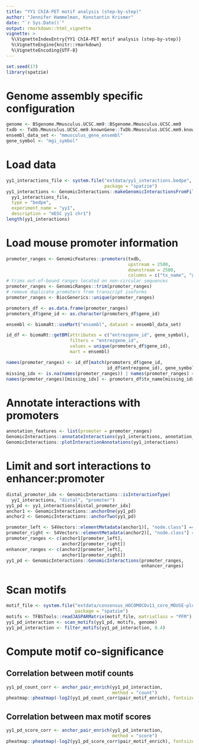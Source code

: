 ```yaml
---
title: "YY1 ChIA-PET motif analysis (step-by-step)"
author: "Jennifer Hammelman, Konstantin Krismer"
date: "`r Sys.Date()`"
output: rmarkdown::html_vignette
vignette: >
  %\VignetteIndexEntry{YY1 ChIA-PET motif analysis (step-by-step)}
  %\VignetteEngine{knitr::rmarkdown}
  %\VignetteEncoding{UTF-8}
---
```


```r
set.seed(17)
library(spatzie)
```

# Genome assembly specific configuration

```r
genome <- BSgenome.Mmusculus.UCSC.mm9::BSgenome.Mmusculus.UCSC.mm9
txdb <- TxDb.Mmusculus.UCSC.mm9.knownGene::TxDb.Mmusculus.UCSC.mm9.knownGene
ensembl_data_set <- "mmusculus_gene_ensembl"
gene_symbol <- "mgi_symbol"
```

# Load data

```r
yy1_interactions_file <- system.file("extdata/yy1_interactions.bedpe",
                                     package = "spatzie")
yy1_interactions <- GenomicInteractions::makeGenomicInteractionsFromFile(
  yy1_interactions_file,
  type = "bedpe",
  experiment_name = "yy1",
  description = "mESC yy1 chr1")
length(yy1_interactions)
```

# Load mouse promoter information

```r
promoter_ranges <- GenomicFeatures::promoters(txdb,
                                              upstream = 2500,
                                              downstream = 2500,
                                              columns = c("tx_name", "gene_id"))
# trims out-of-bound ranges located on non-circular sequences
promoter_ranges <- GenomicRanges::trim(promoter_ranges)
# remove duplicate promoters from transcript isoforms
promoter_ranges <- BiocGenerics::unique(promoter_ranges)

promoters_df <- as.data.frame(promoter_ranges)
promoters_df$gene_id <- as.character(promoters_df$gene_id)

ensembl <- biomaRt::useMart("ensembl", dataset = ensembl_data_set)

id_df <- biomaRt::getBM(attributes = c("entrezgene_id", gene_symbol),
                        filters = "entrezgene_id",
                        values = unique(promoters_df$gene_id),
                        mart = ensembl)

names(promoter_ranges) <- id_df[match(promoters_df$gene_id, 
                                      id_df$entrezgene_id), gene_symbol]
missing_idx <- is.na(names(promoter_ranges)) | names(promoter_ranges) == ""
names(promoter_ranges)[missing_idx] <- promoters_df$tx_name[missing_idx]
```

# Annotate interactions with promoters

```r
annotation_features <- list(promoter = promoter_ranges)
GenomicInteractions::annotateInteractions(yy1_interactions, annotation_features)
GenomicInteractions::plotInteractionAnnotations(yy1_interactions)
```

# Limit and sort interactions to enhancer:promoter

```r
distal_promoter_idx <- GenomicInteractions::isInteractionType(
  yy1_interactions, "distal", "promoter")
yy1_pd <- yy1_interactions[distal_promoter_idx]
anchor1 <- GenomicInteractions::anchorOne(yy1_pd)
anchor2 <- GenomicInteractions::anchorTwo(yy1_pd)

promoter_left <- S4Vectors::elementMetadata(anchor1)[, "node.class"] == "promoter"
promoter_right <- S4Vectors::elementMetadata(anchor2)[, "node.class"] == "promoter"
promoter_ranges <- c(anchor1[promoter_left],
                     anchor2[promoter_right])
enhancer_ranges <- c(anchor2[promoter_left],
                     anchor1[promoter_right])
yy1_pd <- GenomicInteractions::GenomicInteractions(promoter_ranges,
                                                   enhancer_ranges)
```

# Scan motifs

```r
motif_file <- system.file("extdata/consensus_HOCOMOCOv11_core_MOUSE-plus_YY1.piq",
                          package = "spatzie")
motifs <- TFBSTools::readJASPARMatrix(motif_file, matrixClass = "PFM")
yy1_pd_interaction <- scan_motifs(yy1_pd, motifs, genome)
yy1_pd_interaction <- filter_motifs(yy1_pd_interaction, 0.4)
```

# Compute motif co-significance

## Correlation between motif counts

```r
yy1_pd_count_corr <- anchor_pair_enrich(yy1_pd_interaction,
                                        method = "count")
pheatmap::pheatmap(-log2(yy1_pd_count_corr$pair_motif_enrich), fontsize = 6)
```

## Correlation between max motif scores

```r
yy1_pd_score_corr <- anchor_pair_enrich(yy1_pd_interaction,
                                        method = "score")
pheatmap::pheatmap(-log2(yy1_pd_score_corr$pair_motif_enrich), fontsize = 6)
```
